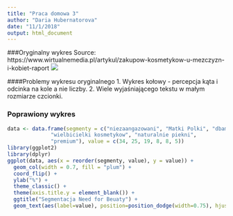 ```yaml
---
title: "Praca domowa 3"
author: "Daria Hubernatorova"
date: "11/1/2018"
output: html_document
---
```

###Oryginalny wykres
Source: https://www.wirtualnemedia.pl/artykul/zakupow-kosmetykow-u-mezczyzn-i-kobiet-raport
![](przed.png)

####Problemy wykresu oryginalnego
1. Wykres kołowy - percepcja kąta i odcinka na kole a nie liczby.
2. Wiele wyjaśniającego tekstu w małym rozmiarze czcionki.

### Poprawiony wykres
```R
data <- data.frame(segmenty = c("niezaangazowani", "Matki Polki", "dbam o siebie", 
              "wielbicielki kosmetykow", "naturalnie piekni", 
              "premium"), value = c(34, 25, 19, 8, 8, 5))
library(ggplot2)
library(dplyr)
ggplot(data, aes(x = reorder(segmenty, value), y = value)) +
  geom_col(width = 0.7, fill = "plum") +
  coord_flip() +
  ylab("%") +
  theme_classic() +
  theme(axis.title.y = element_blank()) +
  ggtitle("Segmentacja Need for Beuaty") +
  geom_text(aes(label=value), position=position_dodge(width=0.75), hjust=1.3)
```